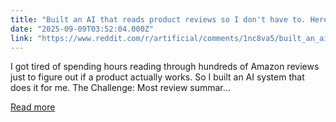```yaml
---
title: "Built an AI that reads product reviews so I don't have to. Here's how the tech works"
date: "2025-09-09T03:52:04.000Z"
link: "https://www.reddit.com/r/artificial/comments/1nc8va5/built_an_ai_that_reads_product_reviews_so_i_dont/"
---
```


I got tired of spending hours reading through hundreds of Amazon reviews just to figure out if a product actually works. So I built an AI system that does it for me.
 The Challenge: Most review summar...

[Read more](https://www.reddit.com/r/artificial/comments/1nc8va5/built_an_ai_that_reads_product_reviews_so_i_dont/)

